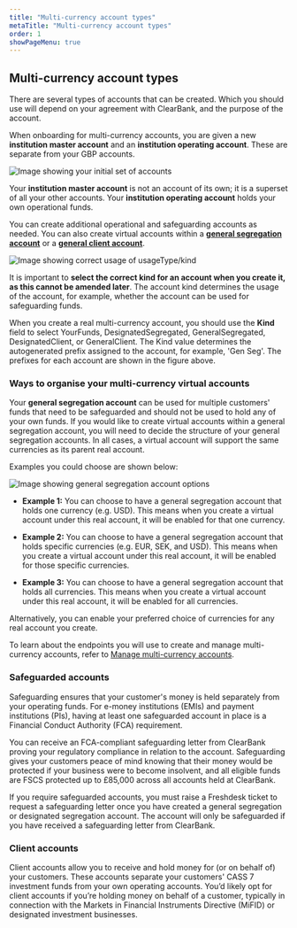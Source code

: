 ```yaml
---
title: "Multi-currency account types"
metaTitle: "Multi-currency account types"
order: 1
showPageMenu: true
---
```



## Multi-currency account types

There are several types of accounts that can be created. Which you should use will depend on your agreement with ClearBank, and the purpose of the account.

When onboarding for multi-currency accounts, you are given a new **institution master account** and an **institution operating account**. These are separate from your GBP accounts.

![Image showing your initial set of accounts](/assets/images/mccy-day-1-accounts-2.svg "Initial set of multi-currency accounts")

Your **institution master account** is not an account of its own; it is a superset of all your other accounts. Your **institution operating account** holds your own operational funds. 

You can create additional operational and safeguarding accounts as needed. You can also create virtual accounts within a **[general segregation account](#safeguarded-accounts)** or a **[general client account](#client-accounts)**. 

![Image showing correct usage of usageType/kind](/assets/images/accounts-mccy-usage.svg "Correct usage of usageType/kind")

It is important to **select the correct kind for an account when you create it, as this cannot be amended later**. The account kind determines the usage of the account, for example, whether the account can be used for safeguarding funds.

When you create a real multi-currency account, you should use the **Kind** field to select YourFunds, DesignatedSegregated,  GeneralSegregated, DesignatedClient, or GeneralClient. The Kind value determines the autogenerated prefix assigned to the account, for example, 'Gen Seg'. The prefixes for each account are shown in the figure above.

### Ways to organise your multi-currency virtual accounts

Your **general segregation account** can be used for multiple customers' funds that need to be safeguarded and should not be used to hold any of your own funds. If you would like to create virtual accounts within a general segregation account, you will need to decide the structure of your general segregation accounts. In all cases, a virtual account will support the same currencies as its parent real account.

Examples you could choose are shown below:

![Image showing general segregation account options](/assets/images/mccy-account-types.svg "General segregation account options")

- **Example 1:** You can choose to have a general segregation account that holds one currency (e.g. USD). This means when you create a virtual account under this real account, it will be enabled for that one currency.

- **Example 2:** You can choose to have a general segregation account that holds specific currencies (e.g. EUR, SEK, and USD). This means when you create a virtual account under this real account, it will be enabled for those specific currencies.

- **Example 3:** You can choose to have a general segregation account that holds all currencies. This means when you create a virtual account under this real account, it will be enabled for all currencies.

Alternatively, you can enable your preferred choice of currencies for any real account you create. 

To learn about the endpoints you will use to create and manage multi-currency accounts, refer to [Manage multi-currency accounts](./manage-multi-currency-accounts).

### Safeguarded accounts
Safeguarding ensures that your customer's money is held separately from your operating funds. For e-money institutions (EMIs) and payment institutions (PIs), having at least one safeguarded account in place is a Financial Conduct Authority (FCA) requirement. ​

​You can receive an FCA-compliant safeguarding letter from ClearBank proving your regulatory compliance in relation to the account. Safeguarding gives your customers peace of mind knowing that their money would be protected if your business were to become insolvent, and all eligible funds are FSCS protected up to £85,000 across all accounts held at ClearBank.

If you require safeguarded accounts, you must raise a Freshdesk ticket to request a safeguarding letter once you have created a general segregation or designated segregation account. The account will only be safeguarded if you have received a safeguarding letter from ClearBank.

### Client accounts

Client accounts allow you to receive and hold money for (or on behalf of) your customers. These accounts separate your customers' CASS 7 investment funds from your own operating accounts. You’d likely opt for client accounts if you’re holding money on behalf of a customer, typically in connection with the Markets in Financial Instruments Directive (MiFID) or designated investment businesses.